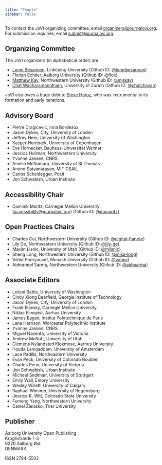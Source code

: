 ```yaml
---
title: "People"
sidebar: false
---
```


To contact the JoVI organizing committee, email [organizers@journalovi.org](mailto:organizers@journalovi.org).
For submission inquiries, email [submit@journalovi.org](mailto:submit@journalovi.org).

## Organizing Committee

The JoVI organizers (in alphabetical order) are:

- [Lonni Besançon](https://lonnibesancon.me/), Linköping University (Github ID: [@lonnibesancon](https://github.com/lonnibesancon))
- [Florian Echtler](https://floe.butterbrot.org/), Aalborg University (Github ID: [@floe](https://github.com/floe))
- [Matthew Kay](https://www.mjskay.com/), Northwestern University (Github ID: [@mjskay](https://github.com/mjskay))
- [Chat Wacharamanotham](https://chatchavan.github.io), University of Zurich (Github ID: [@chatchavan](https://github.com/chatchavan))

JoVI also owes a huge debt to [Steve Haroz](http://steveharoz.com/), who was instrumental in its formation and early iterations.

## Advisory Board

- Pierre Dragicevic, Inria Bordeaux
- Jason Dykes, City, University of London
- Jeffrey Heer, University of Washington
- Kasper Hornbæk, University of Copenhagen
- Eva Hornecker, Bauhaus-Universität Weimar
- Jessica Hullman, Northwestern University
- Yvonne Jansen, CNRS
- Amelia McNamara, University of St Thomas
- Arvind Satyanarayan, MIT CSAIL
- Carlos Scheidegger, Posit
- Jon Schwabish, Urban Institute

## Accessibility Chair

- Dominik Moritz, Carnegie Mellon University ([accessibility@journalovi.org](mailto:accessibility@journalovi.org))  (Github ID: [@domoritz](https://github.com/domoritz))

## Open Practices Chairs

- Charles Cui, Northwestern University (Github ID: [@digital-flaneur](https://github.com/digital-flaneur))
- Lily Ge, Northwestern University (Github ID: [@lily-ge](https://github.com/lily-ge))
- Maxim Lisnic, University of Utah (Github ID: [@mlisnic](https://github.com/mlisnic))
- Sheng Long, Northwestern University (Github ID: [@mika-long](https://github.com/mika-long))
- Vahid Pooryousef, Monash University (Github ID: [@vahpy](https://github.com/vahpy))
- Abhraneel Sarma, Northwestern University (Github ID: [@abhsarma](https://github.com/abhsarma))

## Associate Editors

- Leilani Battle, University of Washington
- Cindy Xiong Bearfield, Georgia Institute of Technology
- Jason Dykes, City, University of London
- Frank Elavsky, Carnegie Mellon University
- Niklas Elmqvist, Aarhus University
- James Eagan, Institut Polytechnique de Paris
- Lane Harrison, Worcester Polytechnic Institute
- Yvonne Jansen, CNRS
- Miguel Nacenta, University of Victoria
- Andrew McNutt, University of Utah
- Clemens Nylandsted Klokmose, Aarhus University
- Houda Lamqaddam, University of Amsterdam
- Lace Padilla, Northeastern University
- Evan Peck, University of Colorado Boulder
- Charles Perin, University of Victoria
- Jon Schwabish, Urban Institute
- Michael Sedlmair, University of Stuttgart
- Emily Wall, Emory University
- Wesley Willett, University of Calgary
- Raphael Wimmer, University of Regensburg
- Jessica K. Witt, Colorado State University
- Fumeng Yang, Northwestern University
- Daniel Zielasko, Trier University

## Publisher

Aalborg University Open Publishing<br/>
Kroghstræde 1-3<br/>
9220 Aalborg Øst<br/>
DENMARK

ISSN 2794-5502

